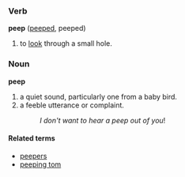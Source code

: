 ===Verb===
'''peep''' ([[peeped]], peeped)

# to [[look]] through a small hole.

===Noun===
'''peep'''

#a quiet sound, particularly one from a baby bird.
#a feeble utterance or complaint.
#:''I don't want to hear a peep out of you''!

====Related terms====
*[[peepers]]
*[[peeping tom]]